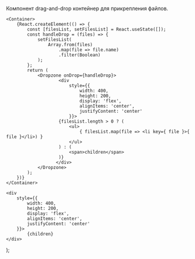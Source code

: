 

Компонент drag-and-drop контейнер для прикрепления файлов.


```tsx live
<Container>
    {React.createElement(() => {
        const [filesList, setFilesList] = React.useState([]);
        const handleDrop = (files) => {
            setFilesList(
                Array.from(files)
                    .map(file => file.name)
                    .filter(Boolean)
            );
        };
        return (
            <Dropzone onDrop={handleDrop}>
                    <div
                        style={{
                            width: 400,
                            height: 200,
                            display: 'flex',
                            alignItems: 'center',
                            justifyContent: 'center'
                        }}>
                    {filesList.length > 0 ? (
                        <ul>
                            { filesList.map(file => <li key={ file }>{ file }</li>) }
                        </ul>
                    ) : (
                        <span>children</span>
                    )}
                   </div>
            </Dropzone>
        );
    })}
</Container>
```

    <div
        style={{
            width: 400,
            height: 200,
            display: 'flex',
            alignItems: 'center',
            justifyContent: 'center'
        }}>
            {children}
    </div>
);
